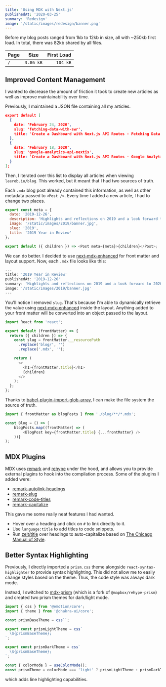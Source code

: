 ```yaml
---
title: 'Using MDX with Next.js'
publishedAt: '2020-03-25'
summary: 'Redesign'
image: '/static/images/redesign/banner.png'
---
```


Before my blog posts ranged from 1kb to 12kb in size, all with ~250kb first load. In total, there was 82kb shared by all files.

| Page |   Size    | First Load |
| :--- | :-------: | ---------: |
| `/`  | `3.86 kB` |   `104 kB` |

## Improved Content Management

I wanted to decrease the amount of friction it took to create new articles as well as improve maintainability
over time.

Previously, I maintained a JSON file containing all my articles.

```js:data/articles.json
export default [
  {
    date: 'February 24, 2020',
    slug: 'fetching-data-with-swr',
    title: 'Create a Dashboard with Next.js API Routes - Fetching Data with SWR'
  },
  {
    date: 'February 18, 2020',
    slug: 'google-analytics-api-nextjs',
    title: 'Create a Dashboard with Next.js API Routes - Google Analytics API'
  }
];
```

Then, I iterated over this list to display all articles when viewing `leerob.io/blog`. This worked, but it meant that
I had two sources of truth.

Each `.mdx` blog post already contained this information, as well as other metadata passed to `<Post />`.
Every time I added a new article, I had to change two places.

```js
export const meta = {
  date: '2019-12-26',
  description: 'Highlights and reflections on 2019 and a look forward to 2020.',
  image: '/static/images/2019/banner.jpg',
  slug: '2019',
  title: '2019 Year in Review'
};

export default ({ children }) => <Post meta={meta}>{children}</Post>;
```

We can do better. I decided to use [next-mdx-enhanced](https://github.com/hashicorp/next-mdx-enhanced) for
front matter and layout support. Now, each `.mdx` file looks like this:

```js
---
title: '2019 Year in Review'
publishedAt: '2019-12-26'
summary: 'Highlights and reflections on 2019 and a look forward to 2020.'
image: '/static/images/2019/banner.jpg'
---
```

You'll notice I removed `slug`. That's because I'm able to dynamically retrieve the value using
[next-mdx-enhanced](https://github.com/hashicorp/next-mdx-enhanced) inside the layout.
Anything added to your front matter will be converted into an object passed to the layout.

```js{5,6,7}:layouts/index.js
import React from 'react';

export default (frontMatter) => {
  return ({ children }) => {
    const slug = frontMatter.__resourcePath
      .replace('blog/', '')
      .replace('.mdx', '');

    return (
      <>
        <h1>{frontMatter.title}</h1>
        {children}
      </>
    );
  };
};
```

Thanks to [babel-plugin-import-glob-array](https://github.com/jescalan/babel-plugin-import-glob-array), I can make the file system
the source of truth.

```js:pages/blog.js
import { frontMatter as blogPosts } from './blog/**/*.mdx';

const Blog = () => (
    blogPosts.map((frontMatter) => (
        <BlogPost key={frontMatter.title} {...frontMatter} />
    ))}
);
```

## MDX Plugins

MDX uses [remark](https://github.com/remarkjs/remark) and [rehype](https://github.com/rehypejs/rehype) under the hood, and allows you to provide external plugins to hook into the compilation process.
Some of the plugins I added were:

- [remark-autolink-headings](https://github.com/remarkjs/remark-autolink-headings)
- [remark-slug](https://github.com/remarkjs/remark-slug)
- [remark-code-titles](https://github.com/mottox2/remark-code-titles)
- [remark-capitalize](https://github.com/zeit/remark-capitalize)

This gave me some really neat features I had wanted.

- Hover over a heading and click on `#` to link directly to it.
- Use `language:title` to add titles to code snippets.
- Run [zeit/title](https://github.com/zeit/title) over headings to auto-capitalize based on [The Chicago Manual of Style](https://www.chicagomanualofstyle.org/home.html).

## Better Syntax Highlighting

Previously, I directly imported a `prism.css` theme alongside `react-syntax-highlighter` to provide syntax highlighting.
This did not allow me to easily change styles based on the theme. Thus, the code style was always dark mode.

Instead, I switched to [mdx-prism](https://github.com/j0lv3r4/mdx-prism) (which is a fork of `@mapbox/rehype-prism`)
and created two prism themes for dark/light mode.

```js:styles/prism.js
import { css } from '@emotion/core';
import { theme } from '@chakra-ui/core';

const prismBaseTheme = css``;

export const prismLightTheme = css`
  \${prismBaseTheme};
`;

export const prismDarkTheme = css`
  \${prismBaseTheme};
`;
```

```js:_app.js
const { colorMode } = useColorMode();
const prismTheme = colorMode === 'light' ? prismLightTheme : prismDarkTheme;
```

which adds line highlighting capabilities.
